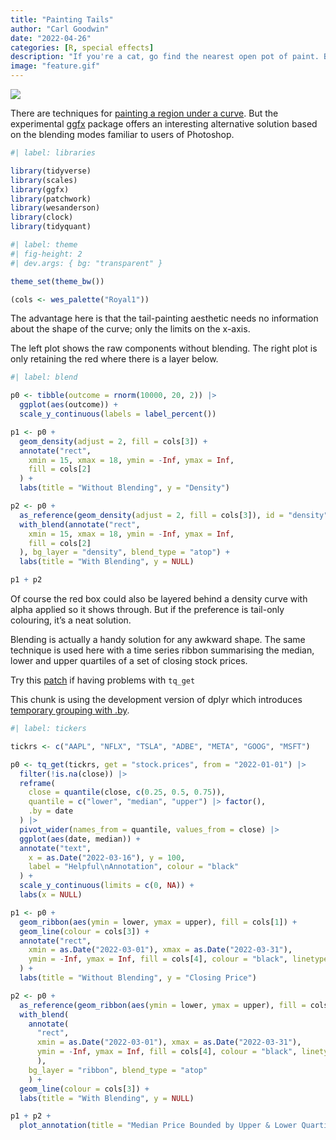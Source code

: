 ```yaml
---
title: "Painting Tails"
author: "Carl Goodwin"
date: "2022-04-26"
categories: [R, special effects]
description: "If you're a cat, go find the nearest open pot of paint. But if you're a data scientist, what to do?"
image: "feature.gif"
---
```


![](feature.gif)

There are techniques for [painting a region under a curve](https://stackoverflow.com/questions/12429333/how-to-shade-a-region-under-a-curve-using-ggplot2). But the experimental [ggfx](https://ggfx.data-imaginist.com) package offers an interesting alternative solution based on the blending modes familiar to users of Photoshop.

```r
#| label: libraries

library(tidyverse)
library(scales)
library(ggfx)
library(patchwork)
library(wesanderson)
library(clock)
library(tidyquant)
```

```r
#| label: theme
#| fig-height: 2
#| dev.args: { bg: "transparent" }

theme_set(theme_bw())

(cols <- wes_palette("Royal1"))
```

The advantage here is that the tail-painting aesthetic needs no information about the shape of the curve; only the limits on the x-axis.

The left plot shows the raw components without blending. The right plot is only retaining the red where there is a layer below.

```r
#| label: blend

p0 <- tibble(outcome = rnorm(10000, 20, 2)) |>
  ggplot(aes(outcome)) +
  scale_y_continuous(labels = label_percent())

p1 <- p0 +
  geom_density(adjust = 2, fill = cols[3]) +
  annotate("rect",
    xmin = 15, xmax = 18, ymin = -Inf, ymax = Inf,
    fill = cols[2]
  ) + 
  labs(title = "Without Blending", y = "Density")

p2 <- p0 +
  as_reference(geom_density(adjust = 2, fill = cols[3]), id = "density") +
  with_blend(annotate("rect",
    xmin = 15, xmax = 18, ymin = -Inf, ymax = Inf,
    fill = cols[2]
  ), bg_layer = "density", blend_type = "atop") + 
  labs(title = "With Blending", y = NULL)

p1 + p2
```

Of course the red box could also be layered behind a density curve with alpha applied so it shows through. But if the preference is tail-only colouring, it's a neat solution.

Blending is actually a handy solution for any awkward shape. The same technique is used here with a time series ribbon summarising the median, lower and upper quartiles of a set of closing stock prices.

::: callout-note
Try this [patch](https://stackoverflow.com/questions/72051854/quantmodgetsymbols-cannot-retrieve-data-from-yahoo-finance) if having problems with `tq_get`

This chunk is using the development version of dplyr which introduces [temporary grouping with .by](https://www.tidyverse.org/blog/2022/11/dplyr-1-1-0-is-coming-soon/#temporary-grouping-with-by).
:::

```r
#| label: tickers

tickrs <- c("AAPL", "NFLX", "TSLA", "ADBE", "META", "GOOG", "MSFT")

p0 <- tq_get(tickrs, get = "stock.prices", from = "2022-01-01") |>
  filter(!is.na(close)) |> 
  reframe(
    close = quantile(close, c(0.25, 0.5, 0.75)),
    quantile = c("lower", "median", "upper") |> factor(),
    .by = date
  ) |>
  pivot_wider(names_from = quantile, values_from = close) |>
  ggplot(aes(date, median)) +
  annotate("text",
    x = as.Date("2022-03-16"), y = 100,
    label = "Helpful\nAnnotation", colour = "black"
  ) +
  scale_y_continuous(limits = c(0, NA)) +
  labs(x = NULL)

p1 <- p0 +
  geom_ribbon(aes(ymin = lower, ymax = upper), fill = cols[1]) +
  geom_line(colour = cols[3]) +
  annotate("rect",
    xmin = as.Date("2022-03-01"), xmax = as.Date("2022-03-31"),
    ymin = -Inf, ymax = Inf, fill = cols[4], colour = "black", linetype = "dashed"
  ) + 
  labs(title = "Without Blending", y = "Closing Price")

p2 <- p0 +
  as_reference(geom_ribbon(aes(ymin = lower, ymax = upper), fill = cols[1]), id = "ribbon") +
  with_blend(
    annotate(
      "rect",
      xmin = as.Date("2022-03-01"), xmax = as.Date("2022-03-31"),
      ymin = -Inf, ymax = Inf, fill = cols[4], colour = "black", linetype = "dashed"
      ),
    bg_layer = "ribbon", blend_type = "atop"
    ) +
  geom_line(colour = cols[3]) + 
  labs(title = "With Blending", y = NULL)

p1 + p2 +
  plot_annotation(title = "Median Price Bounded by Upper & Lower Quartiles")
```
